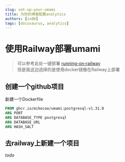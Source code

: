 ```yaml
---
slug: set-up-your-umami
title: 为你的博客配置analytics
authors: [zx06]
tags: [docusaurus, analytics]
---
```

# 使用Railway部署umami
> 可以参考此处一键部署 [running-on-railway](https://umami.is/docs/running-on-railway)  
> 但是我这边选择的是使用docker镜像在Railway上部署  

## 创建一个github项目
新建一个Dockerfile
```dockerfile
FROM ghcr.io/mikecao/umami:postgresql-v1.31.0
ARG PORT
ARG DATABASE_TYPE postgresql
ARG DATABASE_URL
ARG HASH_SALT
```
## 去railway上新建一个项目
*todo*
